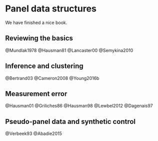 

# Panel data structures

We have finished a nice book.

## Reviewing the basics

@Mundlak1978
@Hausman81
@Lancaster00
@Semykina2010

## Inference and clustering

@Bertrand03
@Cameron2008
@Young2016b

## Measurement error

@Hausman01
@Griliches86
@Hausman98
@Lewbel2012
@Dagenais97

## Pseudo-panel data and synthetic control

@Verbeek93
@Abadie2015
